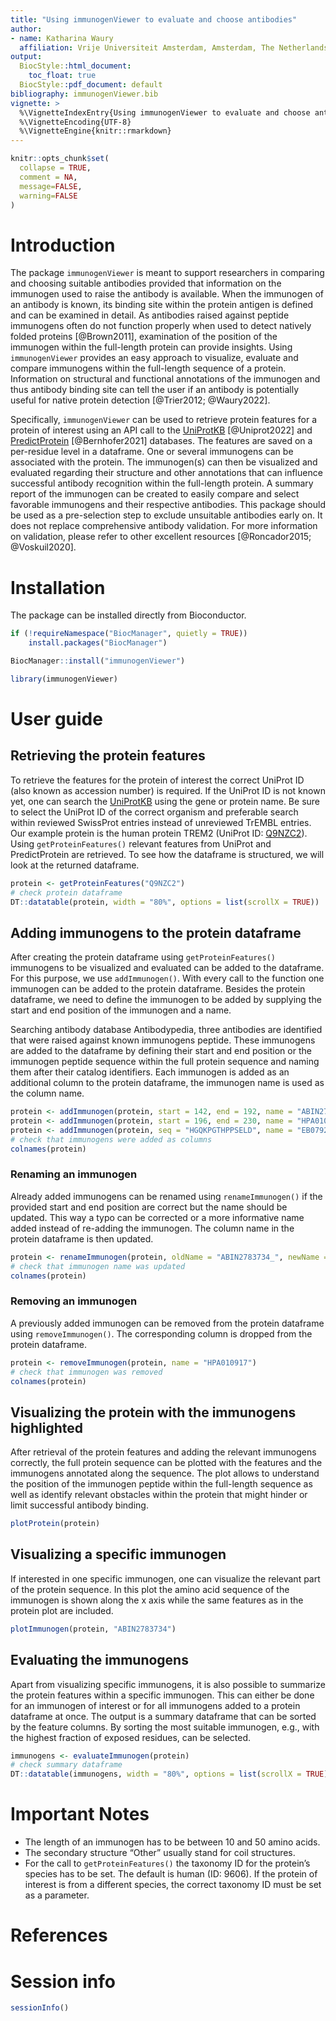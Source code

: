 ```yaml
---
title: "Using immunogenViewer to evaluate and choose antibodies"
author:
- name: Katharina Waury
  affiliation: Vrije Universiteit Amsterdam, Amsterdam, The Netherlands
output:
  BiocStyle::html_document:
    toc_float: true
  BiocStyle::pdf_document: default
bibliography: immunogenViewer.bib
vignette: >
  %\VignetteIndexEntry{Using immunogenViewer to evaluate and choose antibodies}
  %\VignetteEncoding{UTF-8}
  %\VignetteEngine{knitr::rmarkdown}
---
```


```r
knitr::opts_chunk$set(
  collapse = TRUE,
  comment = NA,
  message=FALSE, 
  warning=FALSE
)
```

# Introduction

The package `immunogenViewer` is meant to support researchers in comparing and choosing suitable antibodies provided that information on the immunogen used to raise the antibody is available. When the immunogen of an antibody is known, its binding site within the protein antigen is defined and can be examined in detail. As antibodies raised against peptide immunogens often do not function properly when used to detect natively folded proteins [@Brown2011], examination of the position of the immunogen within the full-length protein can provide insights. Using `immunogenViewer` provides an easy approach to visualize, evaluate and compare immunogens within the full-length sequence of a protein. Information on structural and functional annotations of the immunogen and thus antibody binding site can tell the user if an antibody is potentially useful for native protein detection [@Trier2012; @Waury2022].

Specifically, `immunogenViewer` can be used to retrieve protein features for a protein of interest using an API call to the [UniProtKB](https://www.uniprot.org/) [@Uniprot2022] and [PredictProtein](https://predictprotein.org/) [@Bernhofer2021] databases. The features are saved on a per-residue level in a dataframe. One or several immunogens can be associated with the protein. The immunogen(s) can then be visualized and evaluated regarding their structure and other annotations that can influence successful antibody recognition within the full-length protein. A summary report of the immunogen can be created to easily compare and select favorable immunogens and their respective antibodies. This package should be used as a pre-selection step to exclude unsuitable antibodies early on. It does not replace comprehensive antibody validation. For more information on validation, please refer to other excellent resources [@Roncador2015; @Voskuil2020].

# Installation 

The package can be installed directly from Bioconductor.

```r
if (!requireNamespace("BiocManager", quietly = TRUE))
    install.packages("BiocManager")

BiocManager::install("immunogenViewer")
```

```r
library(immunogenViewer)
```

# User guide

## Retrieving the protein features

To retrieve the features for the protein of interest the correct UniProt ID (also known as accession number) is required. If the UniProt ID is not known yet, one can search the [UniProtKB](https://www.uniprot.org/) using the gene or protein name. Be sure to select the UniProt ID of the correct organism and preferable search within reviewed SwissProt entries instead of unreviewed TrEMBL entries. Our example protein is the human protein TREM2 (UniProt ID: [Q9NZC2](https://www.uniprot.org/uniprotkb/Q9NZC2/entry)). Using `getProteinFeatures()` relevant features from UniProt and PredictProtein are retrieved. To see how the dataframe is structured, we will look at the returned dataframe. 


```r
protein <- getProteinFeatures("Q9NZC2")
# check protein dataframe
DT::datatable(protein, width = "80%", options = list(scrollX = TRUE))
```

## Adding immunogens to the protein dataframe

After creating the protein dataframe using `getProteinFeatures()` immunogens to be visualized and evaluated can be added to the dataframe. For this purpose, we use `addImmunogen()`. With every call to the function one immunogen can be added to the protein dataframe. Besides the protein dataframe, we need to define the immunogen to be added by supplying the start and end position of the immunogen and a name.

Searching antibody database Antibodypedia, three antibodies are identified that were raised against known immunogens peptide. These immunogens are added to the dataframe by defining their start and end position or the immunogen peptide sequence within the full protein sequence and naming them after their catalog identifiers. Each immunogen is added as an additional column to the protein dataframe, the immunogen name is used as the column name.

```r
protein <- addImmunogen(protein, start = 142, end = 192, name = "ABIN2783734_")
protein <- addImmunogen(protein, start = 196, end = 230, name = "HPA010917")
protein <- addImmunogen(protein, seq = "HGQKPGTHPPSELD", name = "EB07921")
# check that immunogens were added as columns
colnames(protein)
```


### Renaming an immunogen

Already added immunogens can be renamed using `renameImmunogen()` if the provided start and end position are correct but the name should be updated. This way a typo can be corrected or a more informative name added instead of re-adding the immunogen. The column name in the protein dataframe is then updated.

```r
protein <- renameImmunogen(protein, oldName = "ABIN2783734_", newName = "ABIN2783734")
# check that immunogen name was updated
colnames(protein)
```


### Removing an immunogen

A previously added immunogen can be removed from the protein dataframe using `removeImmunogen()`. The corresponding column is dropped from the protein dataframe.

```r
protein <- removeImmunogen(protein, name = "HPA010917")
# check that immunogen was removed
colnames(protein)
```

## Visualizing the protein with the immunogens highlighted

After retrieval of the protein features and adding the relevant immunogens correctly, the full protein sequence can be plotted with the features and the immunogens annotated along the sequence. The plot allows to understand the position of the immunogen peptide within the full-length sequence as well as identify relevant obstacles within the protein that might hinder or limit successful antibody binding. 

```r
plotProtein(protein)
```

## Visualizing a specific immunogen

If interested in one specific immunogen, one can visualize the relevant part of the protein sequence. In this plot the amino acid sequence of the immunogen is shown along the x axis while the same features as in the protein plot are included. 

```r
plotImmunogen(protein, "ABIN2783734")
```

## Evaluating the immunogens

Apart from visualizing specific immunogens, it is also possible to summarize the protein features within a specific immunogen. This can either be done for an immunogen of interest or for all immunogens added to a protein dataframe at once. The output is a summary dataframe that can be sorted by the feature columns. By sorting the most suitable immunogen, e.g., with the highest fraction of exposed residues, can be selected.

```r
immunogens <- evaluateImmunogen(protein)
# check summary dataframe
DT::datatable(immunogens, width = "80%", options = list(scrollX = TRUE))
```

# Important Notes

* The length of an immunogen has to be between 10 and 50 amino acids. 
* The secondary structure "Other" usually stand for coil structures.
* For the call to `getProteinFeatures()` the taxonomy ID for the protein's species has to be set. The default is human (ID: 9606). If the protein of interest is from a different species, the correct taxonomy ID must be set as a parameter.
    
# References {.unnumbered}


# Session info

```r
sessionInfo()
```


